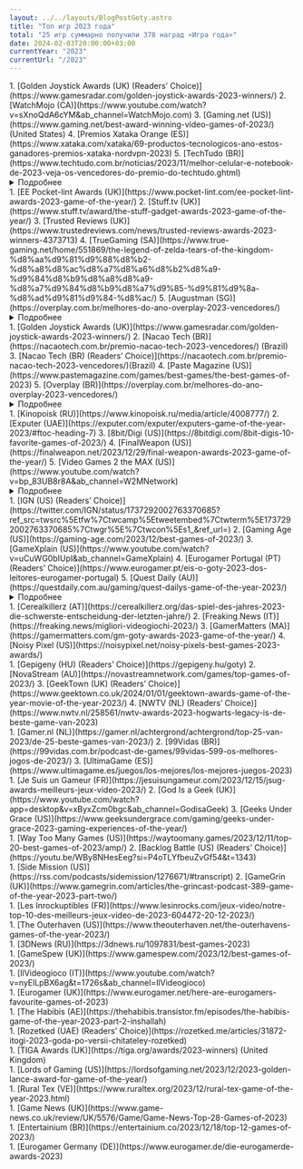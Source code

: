 ```yaml
---
layout: ../../layouts/BlogPostGoty.astro
title: "Топ игр 2023 года"
total: "25 игр суммарно получили 378 наград «Игра года»"
date: 2024-02-03T20:00:00+03:00
currentYear: "2023"
currentUrl: "/2023"
---
```


<div class="bg-bunker-900 rounded-2xl sm:px-7 px-3 sm:py-5 py-2 my-6">
<GotyGame
    image="/img/covers/baldurs-gate-3.jpg"
    place="1"
    game="Baldur’s Gate 3"
    urlgame="https://baldursgate3.game/"
    developer="Larian Studios"
    awards="206"
    urlmeta="https://www.metacritic.com/game/baldurs-gate-3/"
    metascore="96"
    userscore="8.9"
    urlopen="https://opencritic.com/game/9136/baldurs-gate-3"
    openscore="96"
    hide_yt=""
    hide_steam=""
    hide_gog="hidden"
    hide_epic="hidden"
    hide_psn=""
    hide_xbox=""
    hide_nintendo="hidden"
    url_yt="https://youtu.be/XuCfkgaaa08"
    url_steam="https://store.steampowered.com/agecheck/app/1086940/"
    url_gog=""
    url_epic=""
    url_psn="https://store.playstation.com/concept/10007460/"
    url_xbox="https://www.microsoft.com/store/productid/9nd58lqtg09t"
    url_nintendo=""
/>
1. [Golden Joystick Awards (UK) (Readers’ Choice)](https://www.gamesradar.com/golden-joystick-awards-2023-winners/)
2. [WatchMojo (CA)](https://www.youtube.com/watch?v=sXnoQdA6cYM&ab_channel=WatchMojo.com)
3. [Gaming.net (US)](https://www.gaming.net/best-award-winning-video-games-of-2023/) (United States) 
4. [Premios Xataka Orange (ES)](https://www.xataka.com/xataka/69-productos-tecnologicos-ano-estos-ganadores-premios-xataka-nordvpn-2023)
5. [TechTudo (BR)](https://www.techtudo.com.br/noticias/2023/11/melhor-celular-e-notebook-de-2023-veja-os-vencedores-do-premio-do-techtudo.ghtml)
<details>
  <summary>Подробнее</summary>

6. [TechTudo (BR) (Readers’ Choice)](https://www.techtudo.com.br/noticias/2023/11/melhor-celular-e-notebook-de-2023-veja-os-vencedores-do-premio-do-techtudo.ghtml)
7. [3DJuegos (ES)](https://www.3djuegos.com/eventos/noticias/estos-mejores-videojuegos-ano-todos-lanzamientos-galardonados-premios-3djuegos-lenovo-2023)
8. [3DJuegos (ES) (Readers’ Choice)](https://www.3djuegos.com/eventos/noticias/estos-mejores-videojuegos-ano-todos-lanzamientos-galardonados-premios-3djuegos-lenovo-2023)
9. [WhatCulture (UK)](https://whatculture.com/gaming/20-best-video-games-of-2023-ranked?page=21)
10. [Equinox LATAM Game Awards (MX)](https://equinoxawards.com/ganadores/)
11. [Overplay (BR) (Readers’ Choice)](https://overplay.com.br/melhores-do-ano-overplay-2023-vencedores/)
12. [UAGNA (IT)](https://www.uagna.it/videogiochi/uagna-awards-2023-miglior-gioco-indie-gioco-piu-atteso-e-game-of-the-year-186746)
13. [Dexterto (UK)](https://www.dexerto.com/gaming/best-games-of-2023-2410804/)
14. [Brazil Game Awards (BR)](https://brazilgameawards.com.br/2023/12/05/confira-os-ganhadores-do-brazil-game-awards-2023/)
15. [Vulture (US)](https://www.vulture.com/article/best-video-games-2023.html)
16. [Den of Geek (US)](https://www.denofgeek.com/games/den-of-geeks-best-games-of-2023/)
17. [Standard (UK)](https://www.standard.co.uk/culture/gaming/games-year-2023-baldurs-gate-3-assassins-creed-diablo-super-mario-b1124941.html)
18. [GameSpot (US)](https://www.gamespot.com/articles/baldurs-gate-3-is-gamespots-game-of-the-year-2023/1100-6519739/)
19. [The Game Awards (US)](https://thegameawards.com/nominees/game-of-the-year)
20. [Excelsior (MX)](https://www.excelsior.com.mx/hacker/top-7-los-mejores-videojuegos-de-2023/1624107)
21. [GaminGravity (IR)](https://gamingravity.com/blog/gamingravity-2023-goty/)
22. [The Ringer (US)](https://www.theringer.com/video-games/2023/12/7/23992057/best-video-games-2023-top-10-pc-playstation-switch-xbox)
23. [OTK Video Game Awards (US) (Readers’ Choice)](https://www.otkvga.com/winners)
24. [The Game Awards (US) (Readers’ Choice)](https://thegameawards.com/nominees/game-of-the-year)
25. [IGN Portugal (PT)](https://pt.ign.com/baldurs-gate-3/133450/feature/baldurs-gate-3-e-jogo-do-ano-da-ign-portugal)
26. [Vigiato (IR)](https://vigiato.net/goty)
27. [Digital Trends (US)](https://www.digitaltrends.com/gaming/10-best-games-of-2023/)
28. [Vida Extra (ES)](https://www.vidaextra.com/listas/mejores-videojuegos-2023-equipo-vidaextra)
29. [GamesRadar+ (US)](https://www.gamesradar.com/best-games-2023/)
30. [But Why Tho? (US)](https://butwhytho.net/2023/12/top-video-games-of-2023/)
31. [Tom’s Hardware Italy – Game Division (IT)](https://www.tomshw.it/videogioco/i-videogiochi-migliori-del-2023-secondo-gamedivision)
32. [GameLuster (US)](https://gameluster.com/the-lusties-2023-winners-gamelusters-game-of-the-year-awards/)
33. [Complex (US)](https://www.complex.com/pop-culture/a/kevin-wong/best-video-games-of-2023)
34. [GameTyrant (US)](https://gametyrant.com/news/gametyrants-top-5-games-of-the-year)
35. [Checkpoint (AU)](https://checkpointgaming.net/features/2023/12/checkpoint-gamings-game-of-the-year-2023-our-top-10-games/)
36. [Gfinity ESports (US)](https://www.gfinityesports.com/features/gfinity-game-of-the-year-awards-2023/)
37. [NexoGeek (PT)](https://nexogeek.com.br/os-melhores-jogos-de-2023/)
38. [Fextralife (US)](https://fextralife.com/2023-goty-awards-fexys-the-best-games-of-2023/)
39. [GEEKSandCOM (FR)](https://www.geeksandcom.com/2023/12/13/top-10-des-meilleurs-jeux-video-de-2023/)
40. [GGRECON (UK)](https://www.ggrecon.com/articles/game-of-the-year-2023/)
41. [GameHall (BR)](https://gamehall.com.br/os-melhores-jogos-do-ano-2023/)
42. [El País (ES)](https://elpais.com/babelia/2023-12-16/los-10-mejores-videojuegos-de-2023.html)
43. [Clubic (FR)](https://www.clubic.com/actualite-512566-notre-top-10-des-meilleurs-jeux-video-en-2023.html)
44. [NaviGames (ES)](https://www.navigames.es/articulos/navigotys-2023/)
45. [Gamescom (DE) (Readers’ Choice)](https://twitter.com/gamescom/status/1736102644039430338)
46. [Low Cygier (PL)](https://lowcygier.pl/publicystyka/wybralismy-najlepsze-gry-tego-roku-goty-2023-wedlug-redakcji-lowcow-gier/)
47. [FZ (SE)](https://www.fz.se/artikel/296013-baldurs-gate-3-ar-arets-spel-2023)
48. [Helden der Freizeit (DE)](https://www.heldenderfreizeit.com/top-games-2023/)
49. [INVEN (KR)](https://www.inven.co.kr/webzine/news/?news=291355)
50. [The Geekly Grind (US)](https://www.thegeeklygrind.com/archives/the-geekly-grind-presents-the-best-of-2023-video-games)
51. [Pixel Bandits (DE)](https://twitter.com/PixlBandits/status/1733906250906103937)
52. [Low Cygier (PL) (Readers’ Choice)](https://lowcygier.pl/publicystyka/wybralismy-najlepsze-gry-tego-roku-goty-2023-wedlug-redakcji-lowcow-gier/)
53. [TheGamer (CA)](https://www.thegamer.com/thegamer-game-of-the-year-2023/)
54. [Screen Rant (US)](https://screenrant.com/best-games-2023-staff-picks/#austin-39-s-best-game-of-2023---final-fantasy-xvi)
55. [Empire (UK)](https://www.empireonline.com/gaming/features/best-games-2023/)
56. [TechRadar (UK)](https://www.techradar.com/gaming/trg-game-of-the-year-2023)
57. [Inverse (US)](https://www.inverse.com/gaming/best-video-games-of-2023-ranking)
58. [GameWatcher (UK)](https://www.gamewatcher.com/news/gamewatchers-game-of-the-year-2023)
59. [IGN Benelux (NL)](https://nl.ign.com/baldurs-gate-iii/148199/feature/de-beste-game-van-2023-volgens-ign-benelux)
60. [The AU Review (AU)](https://www.theaureview.com/games/the-best-games-of-2023/)
61. [Nerd Stash (US)](https://thenerdstash.com/the-nerd-stash-game-of-the-year-2023/)
62. [Zing (CZ)](https://www.zing.cz/specialy/96467744/redakcni-vyber-nejlepsich-her-roku-2023/)
63. [Mobile Syrup (CA)](https://mobilesyrup.com/2023/12/20/mobilesyrup-top-10-games-2023-baldurs-gate-3-alan-wake-2-the-legend-of-zelda-tears-of-the-kingdom/)
64. [Game Informer (US) (Readers’ Choice)](https://gameinformer.mydigitalpublication.com/publication/?m=10122&i=810557&p=54&ver=html5)
65. [Digital Spy (UK)](https://www.digitalspy.com/tech/g46154192/best-games-of-2023/)
66. [Power Unlimited (NL)](https://www.youtube.com/watch?v=Cj5sH3LdYBI&ab_channel=PowerUnlimited)
67. [GamerGen (FR)](https://gamergen.com/actualites/jeux-de-annee-2023-grands-gagnants-selon-gamergen-com-goty-est-334580-7)
68. [Prima Games (US)](https://primagames.com/featured/prima-games-goty-2023-the-year-of-the-games)
69. [Orden del Pixel (AR)](https://ordenpixel.com/goty-2023-los-10-mejores-videojuegos-del-ano/)
70. [Digital Foundry (UK) (Readers’ Choice)](https://www.youtube.com/watch?v=JP4AVv0O9xs&ab_channel=DigitalFoundry)
71. [MoneyControl (IN)](https://www.moneycontrol.com/news/technology/year-ender-2023-23-best-video-games-of-the-year-11950881.html)
72. [Ars Technica (US)](https://arstechnica.com/gaming/2023/12/ars-technicas-best-video-games-of-2023/)
73. [Nerdando (IT)](https://nerdando.com/2023/12/22/nerdando-awards-2023-videogames/)
74. [GameWorld (GR)](https://gameworld.gr/columns/best-of/53460-best-of-top-10-games-2023)
75. [VGTV – LEVEL UP (NO)](https://youtu.be/auCjZTk7V_U?si=GzY0O23qzvaUStvk&t=5880)
76. [GamePro (DE)](https://www.gamepro.de/artikel/gamepro-top-spiele-2023,3405755.html)
77. [CentrumHer (SK)](https://www.centrumher.eu/najlepsie-hry-roka-2023-podla-redakcie-centrumher)
78. [ITHardware.pl (PL)](https://ithardware.pl/artykuly/najlepsze_gry_2023_top_10-30759.html)
79. [WASD (PT)](https://www.wasd.pt/artigos/premios-wasd-o-melhor-de-2023)
80. [Whatoplay (PH)](https://whatoplay.com/goty-2023/#game-of-the-year)
81. [Unboxholics (GR)](https://unboxholics.com/videos/talk-shows/game-jazz/111034-ta-10-kalytera-paichnidia-tou-2023)
82. [Nerdando (IT) (Readers’ Choice)](https://nerdando.com/2023/12/22/nerdando-awards-2023-videogames/)
83. [FZ (SE) (Readers’ Choice)](https://www.fz.se/artikel/296135-baldurs-gate-3-ar-lasarnas-arets-spel)
84. [Into The Aether (US)](https://player.fm/series/into-the-aether-a-low-key-video-game-podcast-2919353/the-2023-game-of-the-year-spectacular)
85. [Gaming Trend (US)](https://gamingtrend.com/feature/editorials/gamingtrends-2023-trendsetter-awards/)
86. [PC Invasion (US)](https://www.pcinvasion.com/pc-invasions-game-of-the-year-2023/)
87. [HCL (HR)](https://www.hcl.hr/zlatni-dabar/ove-igre-proglasili-ste-najboljima-u-2023-210861/)
88. [Techprincess (IT)](https://techprincess.it/migliori-videogiochi-2023/)
89. [Twinfinite (US)](https://twinfinite.net/features/twinfinite-game-of-the-year-2023/)
90. [Geek Ireland (IE)](https://geekireland.com/check-out-the-10-best-video-games-of-2023/)
91. [COGconnected (CA)](https://cogconnected.com/feature/the-best-games-of-2023/)
92. [Skillbox Media (RU)](https://skillbox.ru/media/gamedev/luchshie-igry-2023-goda-1e-mesto-baldurs-gate-3/)
93. [Gamereactor Sweden (SE)](https://www.gamereactor.se/arets-basta-spel-2023-1281453/)
94. [SpazioGames (IT)](https://www.spaziogames.it/speciali/spaziogames-awards-2023)
95. [Gameranx (US)](https://youtu.be/99kjo-MKmvU?si=FnxDS8w3j-qsbfbF&t=807)
96. [GamAlive (FR)](https://www.gamalive.com/dossier/199-gamalive-awards-meilleurs-et-pires-jeux-2023/8-1149.htm)
97. [PlayerInside (IT)](https://youtu.be/cqgjp_A5AY4?si=nKBkzYdW0fXan3DP&t=1062)
98. [Game Craves (US)](https://gamecraves.com/game-craves-game-of-the-year-2023/)
99. [Akihabara Blues (ES)](https://akihabarablues.com/presentando-los-goty-2023-de-la-redaccion-de-akb/)
100. [Game Two (DE)](https://youtu.be/tFVzst98-m0?si=KbLOZAfDhoRtu5BB&t=1799)
101. [TheGeek (FR)](https://thegeek.site/2023/12/30/les-meilleurs-jeux-video-de-2023-une-annee-de-decouvertes-inoubliables-et-de-sorties-palpitantes/)
102. [Roundabout Cast (US)](https://youtu.be/1QY4MQMg7ZE?si=jWa3iFrNz-kGiV14&t=14055)
103. [Gameswelt (DE)](https://www.gameswelt.at/top-10/special/das-sind-die-20-favoriten-der-gameswelt-redaktion-323904/8)
104. [Back Pocket (AU)](https://youtu.be/0ARgzOeregE?si=Mqcl3KWoZ2Fo-u9B&t=3793)
105. [Geek to Geek Media (US)](https://geektogeekmedia.com/geekery/video-games/geek-to-geek-medias-game-of-the-year-awards-2023/)
106. [GameCrate (US)](https://www.gamecrate.com/gamecrate-s-2023-game-of-the-year-is-baldur-s-gate-3-a-dungeon-master-s-perspective)
107. [DualShockers (UK)](https://www.dualshockers.com/best-games-of-2023/#baldur-39-s-gate-3)
108. [TheSixthAxis (UK)](https://www.thesixthaxis.com/2023/12/31/game-of-the-year-2023-baldurs-gate-3/)
109. [Gamesource (IT)](https://www.gamesource.it/editoriali/goty-2023/)
110. [Dot ESports (UK)](https://dotesports.com/general/news/dot-goty-game-of-the-year-2023)
111. [CGMagazine (CA)](https://www.cgmagonline.com/articles/features/game-of-the-year-2023/)
112. [SER Jugones (ES)](https://cadenaser.com/cmadrid/2023/12/27/los-diez-mejores-videojuegos-de-2023-ser-madrid-sur/)
113. [Jagat Play (ID)](https://jagatplay.com/2023/12/features/jagatplay-game-of-the-year-2023/8/)
114. [New Game Plus.tv (AR)](https://www.giantbomb.com/articles/new-game-plus-top-10-games-of-2023/1100-6371/)
115. [Digitec (CH) (Readers’ Choice)](https://www.digitec.ch/en/page/ihr-habt-gewaehlt-das-sind-die-besten-games-von-2023-31102)
116. [GamePro (DE) (Readers’ Choice)](https://www.gamepro.de/artikel/beste-spiele-2023-community-ranking,3406076.html)
117. [SpazioGames (IT) (Readers’ Choice)](https://www.spaziogames.it/speciali/spaziogames-awards-2023)
118. [Mature Gamers Podcast (UK) (Readers’ Choice)](https://twitter.com/mgukpodcast/status/1738953462094647403)
119. [Einfach Gaming (DE) (Readers’ Choice)](https://www.einfach-gaming.de/article/173-die-besten-und-schlechtesten-spiele-des-jahres-2023/)
120. [Akihabara Blues (ES) (Readers’ Choice)](https://akihabarablues.com/goty-2023-de-la-comunidad-de-akb-con-cuales-te-quedan/)
121. [JeuxVideo.com (FR) (Readers’ Choice)](https://www.jeuxvideo.com/news/1837868/les-10-meilleurs-jeux-video-de-l-annee-2023-d-apres-les-notes-des-lecteurs-de-jv.htm)
122. [Comunidad Mega Drive (BR) (Readers’ Choice)](https://www.comunidademegadrive.com.br/2023/12/os-melhores-de-2023-confira-aqui-o-resultado-da-votacao/)
123. [Backloggd (US) (Readers’ Choice)](https://www.backloggd.com/goty/2023/results/)
124. [Eurogamer Germany (DE)](https://www.eurogamer.de/eure-50-besten-spiele-im-jahr-2023-platz-10-bis-1)
125. [Popaco (DK)](https://open.spotify.com/episode/3y2xGGjyvMiJIsYt4nmrj2?si=oripfmw6QT2vNRVcnjatPw&nd=1&dlsi=7bf161dda46e413e)
126. [Eurogamer Spain (ES)](https://youtu.be/bNFSPzt7ihk?si=Bzw1R2q6RvIEu-F0&t=430)
127. [XGN (NL)](https://www.xgn.nl/artikel/top-10-beste-games-van-2023)
128. [CentrumHer (SK) (Readers’ Choice)](https://www.centrumher.eu/takto-ste-hlasovali-najlepsie-hry-roka-2023)
129. [Multiplayer.it (IT) (Readers’ Choice)](https://multiplayer.it/sondaggi/quale-e-stato-il-miglior-gioco-dellanno_2698/)
130. [Playground (RU)](https://www.playground.ru/misc/opinion/igry_goda_2023_tseremoniya_nagrazhdeniya-1671734)
131. [Svet Kompjutera (SK)](https://www.sk.rs/clanak/4305/10-najboljih-igara-u-2023-godini)
132. [Webtekno (TR)](https://www.webtekno.com/2023-en-iyi-oyunlar-h139422.html)
133. [IGN Turkey (TR)](https://tr.ign.com/ign-turkiye/120626/news/2023un-en-iyi-oyunlari)
134. [Oyun Gunlugu (TR)](https://www.oyungunlugu.com/haber/oyun-gunlugu-yilin-oyunu-odulleri-2023-aciklandi/41060/#yilin-oyunu)
135. [GamesVillage (IT)](https://www.gamesvillage.it/7180986/gamesvillage-awards-2023-tutti-i-premi-assegnati-dalla-nostra-redazione/)
136. [BaziCenter (IR)](https://www.bazicenter.com/articles/goty/best-video-games-of-2023/)
137. [VideoGamer (UK)](https://www.videogamer.com/features/videogamer-game-of-the-year-2023/)
138. [Ruliweb (KR)](https://m.ruliweb.com/news/523/read/191809)
139. [This is Game (KR)](https://www.thisisgame.com/webzine/news/nboard/263/?category=1&n=182806)
140. [Elotrolado (ES) (Readers’ Choice)](https://www.elotrolado.net/noticias/otros/resultados-eol-vota-lo-mejor-de-2023)
141. [Pragalicious (NL) (Readers’ Choice)](https://pragalicious.com/2023/12/29/jullie-stem-telde-dit-is-de-pragalicious-game-of-the-year-community-award-2023/)
142. [GamePod (HU) (Readers’ Choice)](https://gamepod.hu/hir/mi_volt_az_ev_jateka_szamotokra_2023-ban.html)
143. [3DNews (RU) (Readers’ Choice)](https://3dnews.ru/1097831/best-games-2023)
144. [Ruliweb (KR) (Readers’ Choice)](https://m.ruliweb.com/news/523/read/191809)
145. [Journal du Geek (FR) (Readers’ Choice)](https://www.journaldugeek.com/2023/12/29/sondage-quel-a-ete-votre-jeu-prefere-cette-annee/)
146. [Playground (RU) (Readers’ Choice)](https://www.playground.ru/misc/opinion/igry_goda_2023_tseremoniya_nagrazhdeniya-1671734)
147. [Metacritic (US)](https://www.metacritic.com/pictures/best-pc-games-of-2023/16/)
148. [GamesCreed (US)](https://www.gamescreed.com/news/game-of-the-year-2023-gamescreed-goty-2023/#gamescreed-teamnbsppresents-the-game-of-the-year-2023)
149. [NoobFeed (US)](https://www.noobfeed.com/features/1805/game-of-the-year-2023-noobfeed-goty-2023)
150. [CD-Action (magazine excerpt) (PL)](https://cdaction.pl/publicystyka/10-najlepszych-gier-2023-roku-wybor-redakcji-cd-action?strona=3)
151. [Nextlander (US)](https://audioboom.com/posts/8422210-game-of-the-year-2023-part-2)
152. [MinnMax (US)](https://youtu.be/dqyn0aIvBCU?si=VUY-fuOt_tWKfm-T&t=13410)
153. [NexoPlay (CL)](https://www.nexoplay.com/conoce-los-12-mejores-videojuegos-que-marcaron-este-2023/)
154. [GameStar Hungary (HU) (Readers’ Choice)](https://www.gsplus.hu/hir/ezek-voltak-2023-legjobb-jatekai-szerintetek-351148-o2.html)
155. [Eurogamer Germany (DE) (Readers’ Choice)](https://www.eurogamer.de/eure-50-besten-spiele-im-jahr-2023-platz-10-bis-1)
156. [ILVideogiocatore (IT)](https://www.ilvideogiocatore.it/2023/12/29/i-10-migliori-videogiochi-del-2023/)
157. [LevelUp (MX)](https://www.levelup.com/articulos/770011/Los-13-mejores-videojuegos-de-2023-para-el-staff-de-LEVEL-UP)
158. [Konzolista (CZ)](https://www.konzolista.cz/clanky/special/hra-roku-2023-dle-redakce-i-ctenaru-konzolista-cz)
159. [VentureBeat (US)](https://www.twitch.tv/videos/2023716041)
160. [Liberation ”Silence on joue!” (FR)](https://www.liberation.fr/culture/jeux-video/silence-on-joue-les-silences-dor-2023-20240104_URI53XKROBHOXKVQVIUQSOQFVA/)
161. [Cybersport (RU)](https://www.cybersport.ru/tags/games/luchshie-igry-2023-goda-vybor-redaktsii-cybersport-ru)
162. [Busch League Gaming (US)](https://www.youtube.com/watch?v=acZ5A6OQ5oU&t=8398s&ab_channel=BuschLeagueGaming)
163. [Multiplayer.it (IT)](https://multiplayer.it/articoli/gioco-anno-2023-goty-multiplayerit.html)
164. [StopGame (RU)](https://stopgame.ru/show/137238/itogi_2023_go_igrovogo_goda)
165. [DarkZero (UK)](https://darkzero.co.uk/game-articles/game-of-the-year-2023/)
166. [Triple Jump (UK)](https://www.youtube.com/watch?app=desktop&v=BUU_N1atGRQ&ab_channel=TripleJump)
167. [Igromania (RU)](https://www.igromania.ru/article/32487/igra-2023-goda-hi-fi-rush-alan-wake-2-baldurs-gate-3/)
168. [GSTV (RU)](https://mover.uz/watch/FYb2e3bv)
169. [GeekVilág (HU)](https://geekvilag.hu/geekvilag-ev-jateka-2023-aranykakas-dijkioszto/)
170. [StopGame (RU) (Readers’ Choice)](https://stopgame.ru/show/137238/itogi_2023_go_igrovogo_goda)
171. [Triple Jump (UK) (Readers’ Choice)](https://www.youtube.com/watch?app=desktop&v=BUU_N1atGRQ&ab_channel=TripleJump)
172. [Igromania (RU) (Readers’ Choice)](https://www.igromania.ru/article/32487/igra-2023-goda-hi-fi-rush-alan-wake-2-baldurs-gate-3/)
173. [iDNES – Bonusweb (CZ) (Readers’ Choice)](https://www.idnes.cz/hry/magazin/hra-roku-2023-vysledky-bonusweb.A240104_141014_bw-magazin_oz)
174. [GeekVilág (HU) (Readers’ Choice)](https://geekvilag.hu/geekvilag-ev-jateka-2023-aranykakas-dijkioszto/)
175. [Metacritic (US) (Readers’ Choice)](https://www.metacritic.com/news/best-of-2023-user-poll/)
176. [Everyeye (IT) (Readers’ Choice)](https://www.everyeye.it/articoli/speciale-everyeye-awards-2023-eletto-gioco-anno-63103.html)
177. [DroppedFrames (US)](https://youtu.be/njWuCIifDTY?si=6_XJP1XE6HLQo1ul&t=10112)
178. [BitCast (US)](https://www.youtube.com/live/wDkcAOjlZWc?si=76FH6nzkLr6E_7m5&t=9399)
179. [The Besties (US)](https://player.fm/series/the-besties-2468983/besties-2023-goty-spectacular-part-two)
180. [TastyCast (US)](https://youtu.be/8AbahqmcGEc?si=_74N4bvZsd3SQIA5&t=7099)
181. [Game Ex Machina (CZ)](https://youtu.be/44AiKjAPQtI?si=TRN9I99ggn-sHVnU&t=1041)
182. [New Game Network (CA)](https://www.newgamenetwork.com/article/2739/5/game-of-the-year-awards-2023/)
183. [ESTNN (US)](https://estnn.com/estnn-game-of-the-year-2023/)
184. [Pod Cavern (CA)](https://www.podcavern.com/161-top-5-video-games-of-2023/)
185. [Level1 (EE)](https://youtu.be/eyzoA5_YsIU?si=FDFtLk-p1Xk2AApf&t=4315)
186. [GoHa.ru (RU)](https://www.goha.ru/itogi-goharu-awards-2023-luchshie-igry-i-pobediteli-golosovaniya-lK0QOp)
187. [Zone of Games (RU)](https://www.zoneofgames.ru/articles/75344-igry-goda--23-luchshaya-igra-2023-goda-samye-ozhidaemye-igry-i-sobytiya-goda.html)
188. [GRYOnline (PL)](https://www.gry-online.pl/newsroom/czytelnicy-gryonlinepl-wybrali-najlepsza-gre-roku-spider-man-2-po/zd27e69)
189. [Games.cz (CZ)](https://games.tiscali.cz/z-redakce/best-of-2023-deset-nejlepsich-her-roku-571807)
190. [Explosion Network (AU)](https://explosionnetwork.com/top-10-video-games-of-2023/)
191. [xDlate Production (RU)](https://youtu.be/1nEH81qHODI?si=CNX4YXzZgIyRyqHS&t=935)
192. [Saate7 (IR)](https://www.saate7.com/video-game/%d8%a8%d9%87%d8%aa%d8%b1%db%8c%d9%86-%d8%a8%d8%a7%d8%b2%db%8c-%d9%87%d8%a7%db%8c-%d8%b3%d8%a7%d9%84-2023/)
193. [360GamerCast (US) (Readers’ Choice)](https://youtu.be/ShdTJ6-n7XI?si=oCXvwEUfdd1Pji0g&t=7560)
194. [Level1 (EE) (Readers’ Choice)](https://youtu.be/eyzoA5_YsIU?si=jM9Tj_1hYH9VxG9Q&t=4336)
195. [GoHa.ru (RU) (Readers’ Choice)](https://www.goha.ru/itogi-goharu-awards-2023-luchshie-igry-i-pobediteli-golosovaniya-lK0QOp)
196. [Zone of Games (RU) (Readers’ Choice)](https://www.zoneofgames.ru/articles/75344-igry-goda--23-luchshaya-igra-2023-goda-samye-ozhidaemye-igry-i-sobytiya-goda.html)
197. [GameKapocs (HU) (Readers’ Choice)](https://www.gamekapocs.hu/cikk/4298/2023_legjobb_jatekai_szerintetek)
198. [GRYOnline (PL) (Readers’ Choice)](https://www.gry-online.pl/newsroom/czytelnicy-gryonlinepl-wybrali-najlepsza-gre-roku-spider-man-2-po/zd27e69)
199. [DTF (RU) (Readers’ Choice)](https://dtf.ru/games/2403118-baldurs-gate-3-stala-luchshej-igroj-2023-goda-po-versii-polzovatelej-dtf)
200. [The Games Letter (US) (Readers’ Choice)](https://thegamesletter.com/the-games-letter-2023-games-of-the-year/)
201. [The Something Awful Forums (US) (Readers’ Choice)](https://forums.somethingawful.com/showthread.php?action=showpost&postid=537137081)
202. [Chiclana & Friends (ES) (Readers’ Choice)](https://twitter.com/ChiclanaFriends/status/1740506164293677433)
203. [xDlate Production (RU) (Readers’ Choice)](https://youtu.be/1nEH81qHODI?si=CNX4YXzZgIyRyqHS&t=935)
204. [DICE Awards 2024](https://youtu.be/KbvbQo3BZlE)
205. [GDC Awards](https://twitter.com/Official_GDC)
206. [BAFTA Games Awards 2024](https://www.bafta.org/games/awards/2024-nominations-winners)
</details>
</div>

<div class="bg-bunker-900 rounded-2xl sm:px-7 px-3 sm:py-5 py-2 my-6">
<GotyGame
    image="/img/covers/legend-of-zelda-tears-of-a-kingdom.jpg"
    place="2"
    game="The Legend of Zelda: Tears of the Kingdom"
    urlgame="https://zelda.nintendo.com/tears-of-the-kingdom/"
    developer="Nintendo"
    awards="74"
    urlmeta="https://www.metacritic.com/game/the-legend-of-zelda-tears-of-the-kingdom/"
    metascore= "96"
    userscore= "8.4"
    urlopen="https://opencritic.com/game/14343/the-legend-of-zelda-tears-of-the-kingdom"
    openscore="96"
    hide_yt=""
    hide_steam="hidden"
    hide_gog="hidden"
    hide_epic="hidden"
    hide_psn="hidden"
    hide_xbox="hidden"
    hide_nintendo=""
    url_yt="https://www.youtube.com/watch?v=uHGShqcAHlQ"
    url_steam=""
    url_gog=""
    url_epic=""
    url_psn=""
    url_xbox=""
    url_nintendo="https://www.nintendo.co.uk/Games/Nintendo-Switch-games/The-Legend-of-Zelda-Tears-of-the-Kingdom-1576884.html"
/>
1. [EE Pocket-lint Awards (UK)](https://www.pocket-lint.com/ee-pocket-lint-awards-2023-game-of-the-year/)
2. [Stuff.tv (UK)](https://www.stuff.tv/award/the-stuff-gadget-awards-2023-game-of-the-year/)
3. [Trusted Reviews (UK)](https://www.trustedreviews.com/news/trusted-reviews-awards-2023-winners-4373713)
4. [TrueGaming (SA)](https://www.true-gaming.net/home/551869/the-legend-of-zelda-tears-of-the-kingdom-%d8%aa%d9%81%d9%88%d8%b2-%d8%a8%d8%ac%d8%a7%d8%a6%d8%b2%d8%a9-%d9%84%d8%b9%d8%a8%d8%a9-%d8%a7%d9%84%d8%b9%d8%a7%d9%85-%d9%81%d9%8a-%d8%ad%d9%81%d9%84-%d8%ac/)
5. [Augustman (SG)](https://overplay.com.br/melhores-do-ano-overplay-2023-vencedores/)
<details>
  <summary>Подробнее</summary>

6. [Overplay (BR)](https://overplay.com.br/melhores-do-ano-overplay-2023-vencedores/)
7. [Polygon (US)](https://www.polygon.com/23648669/best-video-games-2023)
8. [Giant Bomb (US)](https://www.giantbomb.com/giant-bomb-game-of-the-year-2023/3015-12831/)
9. [IGN Japan (JP)](https://www.youtube.com/watch?v=QcnuTJcWXwk&ab_channel=IGNJapan)
10. [TYGAwards (ES) (Readers’ Choice)](https://tygawards.com/#/)
11. [Xataka México (MX)](https://www.xataka.com.mx/xataka-mexico/ganadores-premios-xataka-mexico-2023-esta-mejor-tecnologia-ano)
12. [De Standaard (DE)](https://www.standaard.be/cnt/dmf20231204_95901495)
13. [Root Nation (RU)](https://root-nation.com/en/games-en/games-articles-en/)
14. [IGN (US)](https://www.ign.com/articles/best-video-games-2023)
15. [Alfa Beta Juega (ES)](https://www.mundodeportivo.com/alfabeta/reportaje/todos-los-ganadores-de-los-premios-alfa-beta-2023-estos-son-los-juegos-del-ano)
16. [3dJuegos Latam (MX)](https://www.3djuegos.lat/3djuegos-latam/esta-lista-completa-ganadores-primera-edicion-premios-3djuegos-latam-2023-zelda-le-gana-goty-a-baldurs-gate-3)
17. [GAMINGbible (UK)](https://www.gamingbible.com/features/gamingbibles-10-greatest-video-games-2023-877417-20231212)
18. [El País (ES)](https://elpais.com/babelia/2023-12-16/los-10-mejores-videojuegos-de-2023.html)
19. [Titanium Awards (ES)](https://ad.dlh.net/en/news/77321/big-conference-2023---infos-and-more.html)
20. [GQ Magazine (UK)](https://www.gq-magazine.co.uk/culture/gallery/best-games-2023)
21. [RollingStone (US)](https://www.rollingstone.com/culture/culture-lists/best-video-games-2023-1234923415/the-legend-of-zelda-tears-of-the-kingdom-1234925060/)
22. [Fire Escape (US)](https://open.spotify.com/episode/6WAoOpZKNBLKgYRx0R9aeE?go=1&sp_cid=e8acc88ec30a7b09142b70ba3120256d&utm_source=embed_player_p&utm_medium=desktop&nd=1&dlsi=e474f8d3eecb4a8f)
23. [ABPLive (IN)](https://news.abplive.com/gaming/best-games-2023-top-10-list-baldurs-gate-3-spider-man-2-hogwarts-legacy-alan-wake-zelda-ps5-ps4-pc-abpp-1649690)
24. [Topal Games (ES)](https://www.ivoox.com/topal-games-topal-de-oro-2023-the-game-audios-mp3_rf_121232787_1.html)
25. [NRC (NL)](https://www.nrc.nl/nieuws/2023/12/18/de-10-beste-games-van-2023-volgens-nrc-a4184440)
26. [The Guardian (UK)](https://www.theguardian.com/culture/2023/dec/18/the-20-best-video-games-of-2023)
27. [Game Informer (US)](https://www.gameinformer.com/2023/12/19/game-informers-top-10-games-of-2023#:~:text=Baldur%27s%20Gate%203&text=True%20to%20the%20tabletop%20game,seen%20in%20a%20single%20playthrough.)
28. [The A.V. Club (US)](https://www.avclub.com/the-best-games-of-2023-1851110743)
29. [Game Rant (US)](https://gamerant.com/top-best-video-game-2023/#baldur-39-s-gate-3)
30. [Destructoid (US)](https://www.destructoid.com/destructoids-award-for-best-overall-game-of-2023-goes-to/)
31. [EDGE Magazine (UK)](https://www.resetera.com/threads/edge-magazine-393-review-scores-2023-edge-awards-incl-top-10.798129/)
32. [Good Vibes Gaming (US)](https://www.resetera.com/threads/good-vibes-gamings-top-games-of-2023-per-member-daniels-good-vibes-awards-are-up.796767/)
33. [Metro GameCentral (UK)](https://metro.co.uk/2023/12/25/video-games-top-20-2023-metros-best-games-year-20019141/)
34. [The Sun (UK)](https://www.thesun.co.uk/tech/25139057/must-play-games-2023/)
35. [The Daily Mirror (UK)](https://www.mirror.co.uk/gaming/10-best-video-games-2023-31708132)
36. [Gamer.nl (NL) (Readers’ Choice)](https://www.youtube.com/watch?v=mwnhcmsfotw&ab_channel=ErikenRon)
37. [Tom’s Guide (US)](https://www.tomsguide.com/features/our-favorite-games-of-2023-ps5-nintendo-switch-xbox-series-x-and-pc#section-game-of-the-year-2023)
38. [Frotress of Solitude (ZA)](https://www.fortressofsolitude.co.za/the-20-best-video-games-of-2023-ranked/)
39. [Console Creatures (CA)](https://www.consolecreatures.com/game-of-the-year-2023/)
40. [Famitsu (JP) (Readers’ Choice)](https://www.famitsu.com/news/202312/26329029.html)
41. [Twisted Voxel (US)](https://twistedvoxel.com/twisted-voxel-game-of-the-year-2023/)
42. [The Podcast of Social Research (US)](https://thebrooklyninstitute.com/podcasts/pop-cultural-marxism-episode-9-things-of-the-year-2023/)
43. [Video Time (HN)](http://www.videotimehn.com/Archive/2023/12/Top_30_Mejores_juegos_del_2023?day=28)
44. [Laptop Mag (US)](https://www.laptopmag.com/gaming/game-of-the-year-2023)
45. [MeriStation (ES)](https://as.com/meristation/noticias/the-legend-of-zelda-tears-of-the-kingdom-es-el-juego-del-ano-para-la-redaccion-y-colaboradores-de-meristation-n/)
46. [Siliconera (US)](https://www.siliconera.com/siliconeras-overall-game-of-the-year-2023/)
47. [Power Unlimited (NL)](https://youtu.be/vVWf57vaYig?si=WizvfirNgDaeUSGJ&t=265)
48. [Atomix (MX)](https://atomix.vg/nuestro-juego-del-ano-2023/)
49. [Mirror Gaming (UK)](https://youtu.be/eZ1FU16VG_M?si=niSAg_66RjMfWXzP&t=497)
50. [Game8 (US)](https://game8.co/articles/featured/goty-awards-2023-winner)
51. [Power Unlimited (NL) (Readers’ Choice)](https://youtu.be/vVWf57vaYig?si=WizvfirNgDaeUSGJ&t=265)
52. [Eurogamer (UK) (Readers’ Choice)](https://www.eurogamer.net/eurogamer-readers-top-50-games-of-2023)
53. [The-Avocado (US) (Readers’ Choice)](https://the-avocado.org/2023/12/30/the-pits-2023-results/)
54. [Into The Aether (US) (Readers’ Choice)](https://player.fm/series/into-the-aether-a-low-key-video-game-podcast-2919353/the-2023-game-of-the-year-spectacular)
55. [Chile Tech Awards (CL) (Readers’ Choice)](https://www.youtube.com/watch?v=gbKcaxpLNEw&ab_channel=MadBoxpc)
56. [Shacknews (US)](https://www.shacknews.com/article/138147/shacknews-goty-2023-zelda-totk)
57. [Gamereactor Spain (ES)](https://www.gamereactor.es/juegos-del-ano-2023-mejor-juego-1081373/)
58. [SER Jugones (ES)](https://cadenaser.com/cmadrid/2023/12/27/los-diez-mejores-videojuegos-de-2023-ser-madrid-sur/)
59. [Gamereactor Norway (NO)](https://www.gamereactor.no/arets-spill-2023-1412283/)
60. [GameRevolution (US)](https://www.gamerevolution.com/games/961587-gamerevolution-game-of-the-year-2023)
61. [Kit & Krysta (US) (Readers’ Choice)](https://www.youtube.com/watch?v=3_sXdK0eAfo&ab_channel=Kit%26Krysta)
62. [Log On Games (US)](https://www.youtube.com/watch?v=uYZl7gc2Krg&ab_channel=LogOnGames)
63. [VG24 (GR)](https://vg24.gr/vg24-game-of-the-year-2023/)
64. [HITBOX! (US)](https://rss.com/podcasts/hitbox/1286120/)
65. [Geeks Under Grace (US)](https://www.geeksundergrace.com/gaming/geeks-under-grace-2023-gaming-experiences-of-the-year/)
66. [Game\*Spark (JP) (Readers’ Choice)](https://www.gamespark.jp/article/2024/01/06/137297.html)
67. [Gaming in the Wild (IS) (Readers’ Choice)](https://youtu.be/8PoxrIT7ICs?si=V69pviKKXVd9xpDG&t=3580)
68. [GRCade (UK) (Readers’ Choice)](https://grcade.co.uk/viewtopic.php?f=2&p=5143395)
69. [Noisy Pixel (US) (Readers’ Choice)](https://noisypixel.net/noisy-pixels-best-games-2023-awards/)
70. [Giant Bomb (US) (Readers’ Choice)](https://www.giantbomb.com/giant-bomb-game-of-the-year-2023/3015-12831/forums/the-2023-community-goty-results-1917260/)
71. [Kinda Funny (US)](https://www.youtube.com/live/k5jWxxrW2GA?si=f-RtuXQzBf4q_ZX-&t=8639)
72. [Chiclana & Friends (ES)](https://twitter.com/ChiclanaFriends/status/1740519563861885376)
73. [MinnMax (US) (Readers’ Choice)](https://youtu.be/2dUrbSW5eys?si=SSD0ZC3vvg5wXOR0&t=1755)
74. [Spawn Wave (US) (Readers’ Choice)](https://www.youtube.com/channel/UCoIXnB865l9Ex9zs4OIXTdQ/community?lb=UgkxnckIADL0Tiu3QQluMQkZEOcUIt0pV0pC)
</details>
</div>

<div class="bg-bunker-900 rounded-2xl sm:px-7 px-3 sm:py-5 py-2 my-6">
<GotyGame
    image="/img/covers/alan-wake-2.jpg"
    place="3"
    game="Alan Wake 2"
    urlgame="https://www.alanwake.com/"
    developer="Remedy Entertainment"
    awards="49"
    urlmeta="https://www.metacritic.com/game/alan-wake-ii/"
    metascore="89"
    userscore="8.8"
    urlopen="https://opencritic.com/game/15022/alan-wake-2"
    openscore="89"
    hide_yt=""
    hide_steam="hidden"
    hide_gog="hidden"
    hide_epic=""
    hide_psn=""
    hide_xbox=""
    hide_nintendo="hidden"
    url_yt="https://youtu.be/MEWgOlTIW4Y?si=hu3umYEF_sEDLIIg"
    url_steam=""
    url_gog=""
    url_epic="https://store.epicgames.com/p/alan-wake-2"
    url_psn="https://store.playstation.com/concept/10002065"
    url_xbox="https://www.microsoft.com/store/productid/9n274jbxld8t"
    url_nintendo=""
/>
1. [Golden Joystick Awards (UK)](https://www.gamesradar.com/golden-joystick-awards-2023-winners/)
2. [Nacao Tech (BR)](https://nacaotech.com.br/premio-nacao-tech-2023-vencedores/) (Brazil)
3. [Nacao Tech (BR) (Readers’ Choice)](https://nacaotech.com.br/premio-nacao-tech-2023-vencedores/)(Brazil)
4. [Paste Magazine (US)](https://www.pastemagazine.com/games/best-games/the-best-games-of-2023)
5. [Overplay (BR)](https://overplay.com.br/melhores-do-ano-overplay-2023-vencedores/)
<details>
  <summary>Подробнее</summary>

6. [Slant Magazine (US)](https://www.slantmagazine.com/features/the-25-best-video-games-of-2023/amp/)
7. [NME (UK)](https://www.nme.com/features/gaming-features/best-games-2023-switch-xbox-playstation-pc-3551161)
8. [Flow Games Awards (BR)](https://flowgames.gg/flow-games-awards-2023-veja-a-lista-dos-vencedores/)
9. [Mashable (US)](https://mashable.com/article/best-game-of-the-year-2023)
10. [Esquire (US)](https://www.esquire.com/entertainment/a46092025/esquire-gaming-awards-2023/)
11. [GamesHub (AU)](https://www.gameshub.com/news/features/best-video-games-2023-2634973/)
12. [VGC (UK)](https://www.videogameschronicle.com/features/vgcs-game-of-the-year-2023-is-alan-wake-2/)
13. [Vigiato (IR) (Readers’ Choice)](https://vigiato.net/goty)
14. [GamingBolt (US)](https://gamingbolt.com/gamingbolts-game-of-the-year-top-30-games-of-2023)
15. [TierraGamer (MX)](https://tierragamer.com/especiales/videojuegos/top-5-mejores-juegos-de-2023-de-tierragame/)
16. [mxdwn (US)](https://games.mxdwn.com/news/mxdwns-top-10-games-of-2023/amp/)
17. [Hardcore Gamer (US)](https://hardcoregamer.com/top-10-games-of-2023-game-of-the-year/#alan-wake-2)
18. [The Computer Games Show (UK)](https://tcgs.co/podcast/382-game-of-the-year-2023/)
19. [Kotaku (US)](https://kotaku.com/goty-best-games-2023-totk-baldurs-gate-3-alan-wake-2-1851109182)
20. [Gazettely (AE)](https://gazettely.com/2023/12/games/10-best-games-of-2023/amp/)
21. [VideoGamesGood (US)](https://www.videogamesgood.com/post/2023-game-of-the-year-winner-alan-wake-2-remedy-entertainment)
22. [The Loadout (UK)](https://www.theloadout.com/awards-2023)
23. [IGN Hungary (HU)](https://hu.ign.com/best-of-2023/91803/feature/best-of-2023-az-ev-legjobb-jatekai)
24. [Refresher.sk (SK)](https://refresher.hu/3777-Ezek-az-ev-legjobb-videojatekai-2023-ban-a-REFRESHER-szerint)
25. [Hobby Consolas (ES)](https://www.youtube.com/watch?v=KaaWb3JYQ34&)
26. [Eurogamer Poland (PL)](https://www.eurogamer.pl/top-20-gier-2023-roku-wedlug-eurogamerpl)
27. [Pragalicious (NL)](https://pragalicious.com/2023/11/02/alan-wake-2-is-voor-mij-de-game-van-2023/)
28. [Stevivor (AU)](https://stevivor.com/features/goty/stevivors-game-of-the-year-2023-alan-wake-2/)
29. [The Indiependent (UK)](https://www.indiependent.co.uk/the-indiependents-top-10-games-of-2023/)
30. [GamAlive (FR)](https://www.gamalive.com/dossier/199-gamalive-awards-meilleurs-et-pires-jeux-2023/8-1149.htm)
31. [The Bonus Points (UK)](https://youtu.be/eLztFESuR88?si=eQQPthXg-EEY6Jru&t=3258)
32. [MP1st (US)](https://mp1st.com/news/mp1st-top-games-of-2023-and-game-of-the-year-winner)
33. [The Games Machine (IT)](https://www.thegamesmachine.it/speciali/268283/tgm-awards-2023-il-nostro-goty-e-tutti-i-vincitori/)
34. [Pure Dead Gaming (UK)](https://open.spotify.com/episode/4hTxMeoF3qMzVSI38aqzQa?si=f5200bb314194607&nd=1&dlsi=36e7fa53976545cf)
35. [Gamereactor Denmark (DK)](https://www.gamereactor.dk/gamereactors-game-of-the-year-2023-bedste-spil-1275923/)
36. [Press Start (AU)](https://press-start.com.au/features/2023/12/31/press-starts-goty-2023-1-alan-wake-ii/)
37. [Gamer365 (HU) (Readers’ Choice)](https://www.gamer365.hu/article/2023-goty-10-01)
38. [Game Chronicles (US)](https://gamechronicles.com/game-chronicles-2023-game-of-the-year-awards/)
39. [Pelaaja Magazine (FI) (Readers’ Choice)](https://www.pelaaja.fi/uutiset/lukijat-ovat-puhuneet-tassa-on-vuoden-2023-paras-peli/?itm_source=parsely-api)
40. [Gamefa (IR)](https://gamefa.com/1003969/gamefa-top-10-video-games-of-2023/)
41. [The Smash Hit Chronicles (US)](https://www.theshchronicles.com/post/tshc-game-of-the-year-2023)
42. [Par30Game (IR)](https://par30games.net/238329/best-games-of-the-year-2023/)
43. [BitCast (US)](https://www.youtube.com/live/wDkcAOjlZWc?si=76FH6nzkLr6E_7m5&t=9399)
44. [Everyeye (IT)](https://www.everyeye.it/articoli/speciale-everyeye-awards-2023-eletto-gioco-anno-63103.html)
45. [Konsolentreff (DE) (Readers’ Choice)](https://www.konsolentreff.de/themen/konsolentreff-spiel-des-jahres-2023-ergebnisse.33481/)
46. [AltChar (UK)](https://www.altchar.com/features/altchars-game-of-the-year-awards-2023-top-5-best-games-asD0W4P6irqP)
47. [Sidequesting (US)](https://www.youtube.com/watch?app=desktop&v=rOQtqOpGuGY&ab_channel=SideQuesting)
48. [Champ.Play (RU)](https://www.championat.com/cybersport/article-5377102-luchshie-igry-2023-goda-baldurs-gate-3-alan-wake-2-resident-evil-4-hogwarts-legacy-atomic-heart-chelovek-pauk-2.html)
49. [Sector.sk (SK)](https://www.sector.sk/clanok/39116/najlepsie-hry-roka-2023.htm)
</details>
</div>

<div class="bg-bunker-900 rounded-2xl sm:px-7 px-3 sm:py-5 py-2 my-6">
<GotyGame
    image="/img/covers/resident-evil-4-2023.jpg"
    place="4"
    game="Resident Evil 4 (2023)"
    urlgame="https://www.residentevil.com/re4/en-us/"
    developer="Capcom"
    awards="9"
    urlmeta="https://www.metacritic.com/game/resident-evil-4/"
    metascore="93"
    userscore="8.0"
    urlopen="https://opencritic.com/game/14200/resident-evil-4-2023-"
    openscore="92"
    hide_yt=""
    hide_steam=""
    hide_gog="hidden"
    hide_epic="hidden"
    hide_psn=""
    hide_xbox=""
    hide_nintendo="hidden"
    url_yt="https://youtu.be/Yj9UeZzp12o"
    url_steam="https://store.steampowered.com/app/2050650"
    url_gog=""
    url_epic=""
    url_psn="https://store.playstation.com/en-us/product/UP0102-PPSA07411_00-RE4RMAINGAME0000"
    url_xbox="https://www.xbox.com/en-us/games/store/resident-evil-4/9N7JCPPCPN37/"
    url_nintendo=""
/>
1. [Kinopoisk (RU)](https://www.kinopoisk.ru/media/article/4008777/)
2. [Exputer (UAE)](https://exputer.com/exputer/exputers-game-of-the-year-2023/#ftoc-heading-7)
3. [8bit/Digi (US)](https://8bitdigi.com/8bit-digis-10-favorite-games-of-2023/)
4. [FinalWeapon (US)](https://finalweapon.net/2023/12/29/final-weapon-awards-2023-game-of-the-year/)
5. [Video Games 2 the MAX (US)](https://www.youtube.com/watch?v=bp_83UB8r8A&ab_channel=W2MNetwork)
<details>
  <summary>Подробнее</summary>

6. [SomHráč (SK)](https://somhrac.sk/2024/01/01/hry-roku-2023-podla-redakcie-somhrac-sk/)
7. [Gamers Lucky (IT)](https://youtu.be/kPXxaZ8y45I?si=kaTPvrCjOAsbXyn5&t=916)
8. [Analog Stick Gaming (US)](https://www.analogstickgaming.com/top-lists/2023/12/31/game-awards-of-2023)
9. [Saate7 (IR) (Readers’ Choice)](https://www.saate7.com/video-game/%d8%a8%d9%87%d8%aa%d8%b1%db%8c%d9%86-%d8%a8%d8%a7%d8%b2%db%8c-%d9%87%d8%a7%db%8c-%d8%b3%d8%a7%d9%84-2023/)
</details>
</div>

<div class="bg-bunker-900 rounded-2xl sm:px-7 px-3 sm:py-5 py-2 my-6">
<GotyGame
    image="/img/covers/marvels-spider-man-2.jpg"
    place="5"
    game="Marvel’s Spider-Man 2"
    urlgame="https://www.marvel.com/games/marvels-spider-man-2"
    developer="Insomniac Games"
    awards="9"
    urlmeta="https://www.metacritic.com/game/marvels-spider-man-2/"
    metascore="90"
    userscore="9.0"
    urlopen="https://opencritic.com/game/15052/marvels-spider-man-2"
    openscore="90"
    hide_yt=""
    hide_steam="hidden"
    hide_gog="hidden"
    hide_epic="hidden"
    hide_psn=""
    hide_xbox="hidden"
    hide_nintendo="hidden"
    url_yt="https://youtu.be/9fVYKsEmuRo?si=__WUNNMybwMPU750"
    url_steam=""
    url_gog=""
    url_epic=""
    url_psn="https://store.playstation.com/en-us/concept/10002456"
    url_xbox=""
    url_nintendo=""
/>
1. [IGN (US) (Readers’ Choice)](https://twitter.com/IGN/status/1737292002763370685?ref_src=twsrc%5Etfw%7Ctwcamp%5Etweetembed%7Ctwterm%5E1737292002763370685%7Ctwgr%5E%7Ctwcon%5Es1_&ref_url=)
2. [Gaming Age (US)](https://gaming-age.com/2023/12/best-games-of-2023/)
3. [GameXplain (US)](https://www.youtube.com/watch?v=uCuWG0bIUpI&ab_channel=GameXplain)
4. [Eurogamer Portugal (PT) (Readers’ Choice)](https://www.eurogamer.pt/eis-o-goty-2023-dos-leitores-eurogamer-portugal)
5. [Quest Daily (AU)](https://questdaily.com.au/gaming/quest-dailys-game-of-the-year-2023/)
<details>
  <summary>Подробнее</summary>

6. [Game+ (ES)](https://gameplusblog.es/especial-game-awards-2023/)
7. [Cinelinx (US)](https://www.cinelinx.com/news/culture/cinelinx-video-game-awards-2023/2/#5/13/)
8. [Konzolista (CZ) (Readers’ Choice)](https://www.konzolista.cz/clanky/special/hra-roku-2023-dle-redakce-i-ctenaru-konzolista-cz)
9. [Reconectados (ES) (Readers’ Choice)](https://youtu.be/aDSHNiLErL4?si=lurxK4I0fNU8OoJX&t=13044)
</details>
</div>

<div class="bg-bunker-900 rounded-2xl sm:px-7 px-3 sm:py-5 py-2 my-6">
<GotyGame
    image="/img/covers/armored-core-vi-fires-of-rubicon.jpg"
    place="6"
    game="Armored Core VI: Fires of Rubicon"
    urlgame="https://en.bandainamcoent.eu/armored-core/armored-core-vi-fires-of-rubicon"
    developer="FromSoftware Inc."
    awards="4"
    urlmeta="https://www.metacritic.com/game/armored-core-vi-fires-of-rubicon/"
    metascore="86"
    userscore="8.0"
    urlopen="https://opencritic.com/game/15125/armored-core-vi-fires-of-rubicon"
    openscore="85"
    hide_yt=""
    hide_steam=""
    hide_gog="hidden"
    hide_epic="hidden"
    hide_psn=""
    hide_xbox=""
    hide_nintendo="hidden"
    url_yt="https://www.youtube.com/watch?v=kQJb8He0pYA"
    url_steam="https://store.steampowered.com/app/1888160/ARMORED_CORE_VI_FIRES_OF_RUBICON/"
    url_gog=""
    url_epic=""
    url_psn="https://store.playstation.com/product/EP0700-PPSA06773_00-ARMOREDCORE60000"
    url_xbox="https://www.xbox.com/games/store/armored-core-vi-fires-of-rubicon-pre-order/9P2B832NPW5R"
    url_nintendo=""
/> 
1. [Cerealkillerz (AT)](https://cerealkillerz.org/das-spiel-des-jahres-2023-die-schwerste-entscheidung-der-letzten-jahre/)
2. [Freaking.News (IT)](https://freaking.news/migliori-videogiochi-2023/)
3. [GamerMatters (MA)](https://gamermatters.com/gm-goty-awards-2023-game-of-the-year/)
4. [Noisy Pixel (US)](https://noisypixel.net/noisy-pixels-best-games-2023-awards/)
</div>

<div class="bg-bunker-900 rounded-2xl sm:px-7 px-3 sm:py-5 py-2 my-6">
<GotyGame
    image="/img/covers/hogwarts-legacy.jpeg"
    place="7"
    game="Hogwarts Legacy"
    urlgame="https://www.hogwartslegacy.com/en-us"
    developer="Avalanche Software"
    awards="4"
    urlmeta="https://www.metacritic.com/game/hogwarts-legacy/"
    metascore="84"
    userscore="8.5"
    urlopen="https://opencritic.com/game/13898/hogwarts-legacy"
    openscore="84"
    hide_yt=""
    hide_steam=""
    hide_gog="hidden"
    hide_epic=""
    hide_psn=""
    hide_xbox=""
    hide_nintendo=""
    url_yt="https://youtu.be/BtyBjOW8sGY?si=gGIfO4ecAgIu5cHH"
    url_steam="https://store.steampowered.com/app/990080/Hogwarts_Legacy/"
    url_gog=""
    url_epic="https://store.epicgames.com/p/hogwarts-legacy"
    url_psn="https://store.playstation.com/en-us/product/UP1018-PPSA01593_00-HOGWARTSLEGACY01"
    url_xbox="https://www.xbox.com/en-us/games/store/hogwarts-legacy-xbox-series-x-s-version/9mt5nj5w7b8z"
    url_nintendo="https://www.nintendo.com/us/store/products/hogwarts-legacy-switch/"
/> 
1. [Gepigeny (HU) (Readers’ Choice)](https://gepigeny.hu/goty)
2. [NovaStream (AU)](https://novastreamnetwork.com/games/top-games-of-2023/)
3. [GeekTown (UK) (Readers’ Choice)](https://www.geektown.co.uk/2024/01/01/geektown-awards-game-of-the-year-movie-of-the-year-2023/)
4. [NWTV (NL) (Readers’ Choice)](https://www.nwtv.nl/258561/nwtv-awards-2023-hogwarts-legacy-is-de-beste-game-van-2023)
</div>

<div class="bg-bunker-900 rounded-2xl sm:px-7 px-3 sm:py-5 py-2 my-6">
<GotyGame
    image="/img/covers/mario-bros-wonder.jpg"
    place="8"
    game="Super Mario Bros. Wonder"
    urlgame="https://supermariobroswonder.nintendo.com/"
    developer="Nintendo"
    awards="3"
    urlmeta="https://www.metacritic.com/game/super-mario-bros-wonder/"
    metascore="92"
    userscore="9.2"
    urlopen="https://opencritic.com/game/15123/super-mario-bros-wonder"
    openscore="92"
    hide_yt=""
    hide_steam="hidden"
    hide_gog="hidden"
    hide_epic="hidden"
    hide_psn="hidden"
    hide_xbox="hidden"
    hide_nintendo=""
    url_yt="https://youtu.be/XvQNlGKNC6o?si=RoEH6zz9sRiR3pNu"
    url_steam=""
    url_gog=""
    url_epic=""
    url_psn=""
    url_xbox=""
    url_nintendo="https://www.nintendo.co.uk/Games/Nintendo-Switch-games/Super-Mario-Bros-Wonder-2404150.html"
/>
1. [Gamer.nl (NL)](https://gamer.nl/achtergrond/achtergrond/top-25-van-2023/de-25-beste-games-van-2023/)
2. [99Vidas (BR)](https://99vidas.com.br/podcast-de-games/99vidas-599-os-melhores-jogos-de-2023/)
3. [UltimaGame (ES)](https://www.ultimagame.es/juegos/los-mejores/los-mejores-juegos-2023)
</div>

<div class="bg-bunker-900 rounded-2xl sm:px-7 px-3 sm:py-5 py-2 my-6">
<GotyGame
    image="/img/covers/sea-of-stars.jpg"
    place="9"
    game="Sea of Stars"
    urlgame="https://seaofstarsgame.co/"
    developer="Sabotage Studio"
    awards="3"
    urlmeta="https://www.metacritic.com/game/sea-of-stars/"
    metascore="87"
    userscore="8.1"
    urlopen="https://opencritic.com/game/15003/sea-of-stars"
    openscore="89"
    hide_yt=""
    hide_steam=""
    hide_gog="hidden"
    hide_epic="hidden"
    hide_psn=""
    hide_xbox=""
    hide_nintendo=""
    url_yt="https://youtu.be/8jkeh6O1Rzs?si=baYLZNUIwWt3RvuI"
    url_steam="https://store.steampowered.com/app/1244090/Sea_of_Stars/"
    url_gog=""
    url_epic=""
    url_psn="https://store.playstation.com/en-us/concept/10004226"
    url_xbox="https://www.xbox.com/en-us/games/store/sea-of-stars-demo/9nldmqt2njwj"
    url_nintendo="https://www.nintendo.com/games/detail/sea-of-stars-switch/"
/>
1. [Je Suis un Gameur (FR)](https://jesuisungameur.com/2023/12/15/jsug-awards-meilleurs-jeux-video-2023/)
2. [God Is a Geek (UK)](https://www.youtube.com/watch?app=desktop&v=xByxZcm0bgc&ab_channel=GodisaGeek)
3. [Geeks Under Grace (US)](https://www.geeksundergrace.com/gaming/geeks-under-grace-2023-gaming-experiences-of-the-year/)
</div>

<div class="bg-bunker-900 rounded-2xl sm:px-7 px-3 sm:py-5 py-2 my-6">
<GotyGame
    image="/img/covers/octopath-traveler-ii.jpg"
    place="10"
    game="Octopath Traveler II"
    urlgame="https://www.square-enix-games.com/games/octopath-traveler-2"
    developer="ACQUIRE Corp., Square Enix"
    awards="2"
    urlmeta="https://www.metacritic.com/game/octopath-traveler-ii/"
    metascore="85"
    userscore="8.6"
    urlopen="https://opencritic.com/game/13900/octopath-traveler-ii"
    openscore="85"
    hide_yt=""
    hide_steam=""
    hide_gog="hidden"
    hide_epic="hidden"
    hide_psn=""
    hide_xbox="hidden"
    hide_nintendo=""
    url_yt="https://youtu.be/52QAFdezH3s"
    url_steam="https://store.steampowered.com/app/1971650/OCTOPATH_TRAVELER_II/"
    url_gog=""
    url_epic=""
    url_psn="https://store.playstation.com/en-us/concept/10005126/"
    url_xbox=""
    url_nintendo="https://www.nintendo.co.uk/Games/Nintendo-Switch-games/OCTOPATH-TRAVELER-II-2267059.html"
/>
1. [Way Too Many Games (US)](https://waytoomany.games/2023/12/11/top-20-best-games-of-2023/amp/)
2. [Backlog Battle (US) (Readers’ Choice)](https://youtu.be/WBy8NHesEeg?si=P4oTLYfbeuZvGf54&t=1343)
</div>

<div class="bg-bunker-900 rounded-2xl sm:px-7 px-3 sm:py-5 py-2 my-6">
<GotyGame
    image="/img/covers/lies-of-p.jpg"
    place="11"
    game="Lies of P"
    urlgame="https://www.liesofp.com/"
    developer="NEOWIZ"
    awards="2"
    urlmeta="https://www.metacritic.com/game/lies-of-p/"
    metascore="80"
    userscore="8.2"
    urlopen="https://opencritic.com/game/15437/lies-of-p"
    openscore="82"
    hide_yt=""
    hide_steam=""
    hide_gog="hidden"
    hide_epic="hidden"
    hide_psn=""
    hide_xbox=""
    hide_nintendo="hidden"
    url_yt="https://youtu.be/kXZoKdr-xeo?si=wSFE6yREKMp7qRdk"
    url_steam="https://store.steampowered.com/app/1627720?utm_source=officialfloating&utm_campaign=officialfloating"
    url_gog=""
    url_epic=""
    url_psn="https://store.playstation.com/en-us/concept/10006052"
    url_xbox="https://www.xbox.com/en-us/games/store/lies-of-p-digital-deluxe-edition/9ppn99ns6psl"
    url_nintendo=""
/>
1. [Side Mission (US)](https://rss.com/podcasts/sidemission/1276671/#transcript)
2. [GameGrin (UK)](https://www.gamegrin.com/articles/the-grincast-podcast-389-game-of-the-year-2023-part-two/)
</div>

<div class="bg-bunker-900 rounded-2xl sm:px-7 px-3 sm:py-5 py-2 my-6">
<GotyGame
    image="/img/covers/a-pace-for-the-unbound.jpg"
    place="12"
    game="A Space for the Unbound"
    urlgame="https://www.togeproductions.com/project/a-space-for-the-unbound/"
    developer="Mojiken Studio"
    awards="1"
    urlmeta="https://www.metacritic.com/game/a-space-for-the-unbound/"
    metascore="85"
    userscore="7.6"
    urlopen="https://opencritic.com/game/14202/a-space-for-the-unbound"
    openscore="85"
    hide_yt=""
    hide_steam=""
    hide_gog=""
    hide_epic=""
    hide_psn=""
    hide_xbox=""
    hide_nintendo=""
    url_yt="https://www.youtube.com/watch?v=L08ZBQswnus"
    url_steam="https://store.steampowered.com/app/1201270/A_Space_for_the_Unbound/"
    url_gog="https://www.gog.com/en/game/a_space_for_the_unbound"
    url_epic="https://store.epicgames.com/ru/p/a-space-for-the-unbound-57e666"
    url_psn="https://store.playstation.com/en-us/product/UP5258-PPSA12230_00-6374691671740551"
    url_xbox="https://www.xbox.com/en-us/games/store/a-space-for-the-unbound/9pg2rz8gvzcj"
    url_nintendo="https://www.nintendo.co.uk/Games/Nintendo-Switch-download-software/A-Space-for-the-Unbound-2296344.html"
/>
1. [Les Inrockuptibles (FR)](https://www.lesinrocks.com/jeux-video/notre-top-10-des-meilleurs-jeux-video-de-2023-604472-20-12-2023/)
</div>

<div class="bg-bunker-900 rounded-2xl sm:px-7 px-3 sm:py-5 py-2 my-6">
<GotyGame
    image="/img/covers/final-fantasy-xvi.jpg"
    place="13"
    game="Final Fantasy XVI"
    urlgame="https://uk.finalfantasyxvi.com/"
    developer="Square Enix"
    awards="1"
    urlmeta="https://www.metacritic.com/game/final-fantasy-xvi/"
    metascore="87"
    userscore="8.1"
    urlopen="https://opencritic.com/game/14516/final-fantasy-xvi"
    openscore="88"
    hide_yt=""
    hide_steam="hidden"
    hide_gog="hidden"
    hide_epic="hidden"
    hide_psn=""
    hide_xbox="hidden"
    hide_nintendo="hidden"
    url_yt="https://youtu.be/aPT26Dd3OzE?si=jgReHBecgKlpNwh6"
    url_steam=""
    url_gog=""
    url_epic=""
    url_psn="https://store.playstation.com/en-us/product/UP0082-PPSA10664_00-FF16SIEA00000002"
    url_xbox=""
    url_nintendo=""
/>
1. [The Outerhaven (US)](https://www.theouterhaven.net/the-outerhavens-games-of-the-year-2023/)
</div>

<div class="bg-bunker-900 rounded-2xl sm:px-7 px-3 sm:py-5 py-2 my-6">
<GotyGame
    image="/img/covers/cyberpunk-2077-phantom-liberty.jpeg"
    place="14"
    game="Cyberpunk 2077: Phantom Liberty"
    urlgame="https://www.cyberpunk.net/ru/ru/phantom-liberty"
    developer="CD Projekt RED"
    awards="1"
    urlmeta="https://www.metacritic.com/game/cyberpunk-2077-phantom-liberty/"
    metascore="89"
    userscore="7.2"
    urlopen="https://opencritic.com/game/15196/cyberpunk-2077-phantom-liberty"
    openscore="89"
    hide_yt=""
    hide_steam=""
    hide_gog=""
    hide_epic=""
    hide_psn=""
    hide_xbox=""
    hide_nintendo="hidden"
    url_yt="https://youtu.be/kfX9n_G0N2Y?si=UGrAdR9BdrVv2OI3"
    url_steam="https://store.steampowered.com/app/2138330/Cyberpunk_2077/"
    url_gog="https://www.gog.com/en/game/cyberpunk_2077_phantom_liberty"
    url_epic="https://store.epicgames.com/ru/p/cyberpunk-2077--phantom-liberty"
    url_psn="https://store.playstation.com/en-us/product/UP4497-PPSA03974_00-EXPANSION1000000"
    url_xbox="https://www.xbox.com/en-GB/games/store/cyberpunk-2077-phantom-liberty/9NMJD11KCRL0/0010"
    url_nintendo=""
/>
1. [3DNews (RU)](https://3dnews.ru/1097831/best-games-2023)
</div>

<div class="bg-bunker-900 rounded-2xl sm:px-7 px-3 sm:py-5 py-2 my-6">
<GotyGame
    image="/img/covers/diablo-iv.jpg"
    place="15"
    game="Diablo IV"
    urlgame="https://diablo4.blizzard.com/ru-ru"
    developer="Blizzard Entertainment"
    awards="1"
    urlmeta="https://www.metacritic.com/game/diablo-iv/"
    metascore="86"
    userscore="2.2"
    urlopen="https://opencritic.com/game/14353/diablo-iv"
    openscore="88"
    hide_yt=""
    hide_steam=""
    hide_gog="hidden"
    hide_epic="hidden"
    hide_psn=""
    hide_xbox=""
    hide_nintendo="hidden"
    url_yt="https://youtu.be/HukrLKMCz1I?si=shoxwWgXeWuHZxzy"
    url_steam="https://store.steampowered.com/app/2344520/Diablo_IV/"
    url_gog=""
    url_epic=""
    url_psn="https://store.playstation.com/en-us/product/UP0002-PPSA02442_00-DIVGAMESTANDARD1"
    url_xbox="https://www.xbox.com/ru-RU/games/store/diablo-iv/9NQRCD3W41L3/0010"
    url_nintendo=""
/>
1. [GameSpew (UK)](https://www.gamespew.com/2023/12/best-games-of-2023/)
</div>

<div class="bg-bunker-900 rounded-2xl sm:px-7 px-3 sm:py-5 py-2 my-6">
<GotyGame
    image="/img/covers/the-talos-principle-2.jpg"
    place="16"
    game="The Talos Principle 2"
    urlgame="https://www.thetalosprinciple.com/"
    developer="Croteam"
    awards="1"
    urlmeta="https://www.metacritic.com/game/the-talos-principle-2/"
    metascore="88"
    userscore="8.9"
    urlopen="https://opencritic.com/game/15695/the-talos-principle-2"
    openscore="89"
    hide_yt=""
    hide_steam=""
    hide_gog="hidden"
    hide_epic=""
    hide_psn=""
    hide_xbox=""
    hide_nintendo="hidden"
    url_yt="https://youtu.be/9ivatJM-9oA?si=WvcS_PVN_d2EiyOL"
    url_steam="https://store.steampowered.com/app/835960/The_Talos_Principle_2/"
    url_gog=""
    url_epic="https://store.epicgames.com/p/the-talos-principle-2-ab1034"
    url_psn="https://store.playstation.com/concept/10004172"
    url_xbox="https://www.xbox.com/games/store/the-talos-principle-2/9N7P8GVMF6SS"
    url_nintendo=""
/>
1. [IlVideogioco (IT)](https://www.youtube.com/watch?v=nyElLpBX6ag&t=1726s&ab_channel=IlVideogioco)
</div>

<div class="bg-bunker-900 rounded-2xl sm:px-7 px-3 sm:py-5 py-2 my-6">
<GotyGame
    image="/img/covers/cocoon.jpg"
    place="17"
    game="COCOON"
    urlgame="https://www.cocoongame.com/"
    developer="Geometric Interactive"
    awards="1"
    urlmeta="https://www.metacritic.com/game/cocoon/"
    metascore="88"
    userscore="7.9"
    urlopen="https://opencritic.com/game/15580/cocoon"
    openscore="87"
    hide_yt=""
    hide_steam=""
    hide_gog="hidden"
    hide_epic="hidden"
    hide_psn=""
    hide_xbox=""
    hide_nintendo=""
    url_yt="https://youtu.be/ybLUzOvdgDo?si=eHnkPMdFoMXxhTj6"
    url_steam="https://store.steampowered.com/app/1497440/COCOON/"
    url_gog=""
    url_epic=""
    url_psn="https://store.playstation.com/en-us/product/UP2470-PPSA08765_00-COCOONSIEA000000"
    url_xbox="https://www.xbox.com/en-us/games/store/cocoon/9n3fps4ldhcr"
    url_nintendo="https://www.nintendo.co.uk/Games/Nintendo-Switch-download-software/COCOON-2451056.html"
/>
1. [Eurogamer (UK)](https://www.eurogamer.net/here-are-eurogamers-favourite-games-of-2023)
</div>

<div class="bg-bunker-900 rounded-2xl sm:px-7 px-3 sm:py-5 py-2 my-6">
<GotyGame
    image="/img/covers/venba.jpg"
    place="18"
    game="Venba"
    urlgame="https://venbagame.com/"
    developer="Visai Games"
    awards="1"
    urlmeta="https://www.metacritic.com/game/venba/"
    metascore="79"
    userscore="6.5"
    urlopen="https://opencritic.com/game/15302/venba"
    openscore="81"
    hide_yt=""
    hide_steam=""
    hide_gog="hidden"
    hide_epic="hidden"
    hide_psn=""
    hide_xbox=""
    hide_nintendo=""
    url_yt="https://youtu.be/5h1BnULBJWM?si=VzhF26RUYh_kfW6c"
    url_steam="https://store.steampowered.com/app/1491670/Venba/"
    url_gog=""
    url_epic=""
    url_psn="https://store.playstation.com/en-us/product/UP7535-PPSA13225_00-0504102613892231"
    url_xbox="https://www.xbox.com/en-us/games/store/venba/9p5p55s7hb9s"
    url_nintendo="https://www.nintendo.co.uk/Games/Nintendo-Switch-download-software/Venba-2294095.html"
/>
1. [The Habibis (AE)](https://thehabibis.transistor.fm/episodes/the-habibis-game-of-the-year-2023-part-2-inshallah)
</div>

<div class="bg-bunker-900 rounded-2xl sm:px-7 px-3 sm:py-5 py-2 my-6">
<GotyGame
    image="/img/covers/atomic-heart.jpg"
    place="19"
    game="Atomic Heart"
    urlgame="https://mundfish.com/ru/"
    developer="Mundfish"
    awards="1"
    urlmeta="https://www.metacritic.com/game/atomic-heart/"
    metascore="70"
    userscore="7.0"
    urlopen="https://opencritic.com/game/14171/atomic-heart"
    openscore="74"
    hide_yt=""
    hide_steam=""
    hide_gog="hidden"
    hide_epic="hidden"
    hide_psn=""
    hide_xbox=""
    hide_nintendo="hidden"
    url_yt="https://youtu.be/0UBiw1xkHl8?si=NIYYvbpMC8iIIH9F"
    url_steam="https://store.steampowered.com/app/668580/Atomic_Heart/"
    url_gog=""
    url_epic=""
    url_psn="https://store.playstation.com/en-us/product/UP4133-PPSA10696_00-ATOMICHEARTGAME0"
    url_xbox="https://www.xbox.com/en-us/games/store/atomic-heart/9p731z4bbct3"
    url_nintendo=""
/>
1. [Rozetked (UAE) (Readers’ Choice)](https://rozetked.me/articles/31872-itogi-2023-goda-po-versii-chitateley-rozetked)
</div>

<div class="bg-bunker-900 rounded-2xl sm:px-7 px-3 sm:py-5 py-2 my-6">
<GotyGame
    image="/img/covers/disney-illusion-island.jpg"
    place="20"
    game="Disney Illusion Island"
    urlgame="https://games.disney.com/disney-illusion-island"
    developer="Dlala Studios"
    awards="1"
    urlmeta="https://www.metacritic.com/game/disney-illusion-island/"
    metascore="73"
    userscore="6.3"
    urlopen="https://opencritic.com/game/15274/disney-illusion-island"
    openscore="74"
    hide_yt=""
    hide_steam="hidden"
    hide_gog="hidden"
    hide_epic="hidden"
    hide_psn="hidden"
    hide_xbox="hidden"
    hide_nintendo=""
    url_yt="https://youtu.be/Q07QPHNz2pY?si=0QMM7cB_KQwu_sZu"
    url_steam=""
    url_gog=""
    url_epic=""
    url_psn=""
    url_xbox=""
    url_nintendo="https://www.nintendo.co.uk/Games/Nintendo-Switch-games/Disney-Illusion-Island-2267041.html"
/>
1. [TIGA Awards (UK)](https://tiga.org/awards/2023-winners) (United Kingdom)
</div>

<div class="bg-bunker-900 rounded-2xl sm:px-7 px-3 sm:py-5 py-2 my-6">
<GotyGame
    image="/img/covers/starfield.jpg"
    place="21"
    game="Starfield"
    urlgame="https://bethesda.net/en/game/starfield"
    developer="Bethesda Softworks"
    awards="1"
    urlmeta="https://www.metacritic.com/game/starfield/"
    metascore="83"
    userscore="6.9"
    urlopen="https://opencritic.com/game/14907/starfield"
    openscore="85"
    hide_yt=""
    hide_steam=""
    hide_gog="hidden"
    hide_epic="hidden"
    hide_psn="hidden"
    hide_xbox=""
    hide_nintendo="hidden"
    url_yt="https://youtu.be/RDEU8SOtHAI?si=GqGHmkVrFEFpMk3i"
    url_steam="https://store.steampowered.com/app/1716740/Starfield/"
    url_gog=""
    url_epic=""
    url_psn=""
    url_xbox="https://www.xbox.com/en-us/games/store/starfield/9ncjsxwztp88"
    url_nintendo=""
/>
1. [Lords of Gaming (US)](https://lordsofgaming.net/2023/12/2023-golden-lance-award-for-game-of-the-year/)
</div>

<div class="bg-bunker-900 rounded-2xl sm:px-7 px-3 sm:py-5 py-2 my-6">
<GotyGame
    image="/img/covers/remnant-2.jpeg"
    place="22"
    game="Remnant II"
    urlgame="https://www.remnantgame.com/"
    developer="Gunfire Games"
    awards="1"
    urlmeta="https://www.metacritic.com/game/remnant-ii/"
    metascore="80"
    userscore="6.8"
    urlopen="https://opencritic.com/game/15194/remnant-ii"
    openscore="82"
    hide_yt=""
    hide_steam=""
    hide_gog="hidden"
    hide_epic=""
    hide_psn=""
    hide_xbox=""
    hide_nintendo="hidden"
    url_yt="https://youtu.be/zU6_2QnhP3U?si=yVb_uS27NljasJxz"
    url_steam="https://store.steampowered.com/app/1282100"
    url_gog=""
    url_epic="https://store.epicgames.com/p/remnant-2"
    url_psn="https://store.playstation.com/concept/10004544/"
    url_xbox="https://www.microsoft.com/store/productid/9nnjl6j2x0k8"
    url_nintendo=""
/>
1. [Rural Tex (VE)](https://www.ruraltex.org/2023/12/rural-tex-game-of-the-year-2023.html)
</div>

<div class="bg-bunker-900 rounded-2xl sm:px-7 px-3 sm:py-5 py-2 my-6">
<GotyGame
    image="/img/covers/amnesia-the-bunker.jpg"
    place="23"
    game="Amnesia: The Bunker"
    urlgame="https://amnesiathebunker.com/"
    developer="Frictional Games"
    awards="1"
    urlmeta="https://www.metacritic.com/game/amnesia-the-bunker/"
    metascore="77"
    userscore="7.7"
    urlopen="https://opencritic.com/game/15036/amnesia-the-bunker"
    openscore="77"
    hide_yt=""
    hide_steam=""
    hide_gog=""
    hide_epic=""
    hide_psn=""
    hide_xbox=""
    hide_nintendo="hidden"
    url_yt="https://youtu.be/5V3Si-MbUao?si=6n3st0zEj1tWMqo_"
    url_steam="https://store.steampowered.com/app/1944430/Amnesia_The_Bunker/"
    url_gog="https://www.gog.com/en/game/amnesia_the_bunker"
    url_epic="https://store.epicgames.com/p/amnesia-the-bunker-9d5799"
    url_psn="https://store.playstation.com/en-us/product/UP1192-CUSA40994_00-AMNESIATHEBUNKER"
    url_xbox="https://www.xbox.com/en-us/games/store/amnesia-the-bunker/9pc15h56ngjk"
    url_nintendo=""
/>
1. [Game News (UK)](https://www.game-news.co.uk/review/UK/5576/Game/Game-News-Top-28-Games-of-2023)
</div>

<div class="bg-bunker-900 rounded-2xl sm:px-7 px-3 sm:py-5 py-2 my-6">
<GotyGame
    image="/img/covers/shadow-gambit-the-cursed-crew.jpg"
    place="24"
    game="Shadow Gambit: The Cursed Crew"
    urlgame="https://www.shadowgambit.com/"
    developer="Mimimi Games"
    awards="1"
    urlmeta="https://www.metacritic.com/game/shadow-gambit-the-cursed-crew/"
    metascore="85"
    userscore="7.6"
    urlopen="https://opencritic.com/game/15345/shadow-gambit-the-cursed-crew"
    openscore="85"
    hide_yt=""
    hide_steam=""
    hide_gog=""
    hide_epic=""
    hide_psn=""
    hide_xbox=""
    hide_nintendo="hidden"
    url_yt="https://youtu.be/R_FrLgmIrYo?si=YfUV8g-ItUjwzbhm"
    url_steam="https://store.steampowered.com/app/1545560/Shadow_Gambit_The_Cursed_Crew"
    url_gog="https://www.gog.com/game/shadow_gambit_the_cursed_crew"
    url_epic="https://store.epicgames.com/p/shadow-gambit-the-cursed-crew-0bca60"
    url_psn="https://store.playstation.com/concept/10005071"
    url_xbox="https://www.microsoft.com/store/productid/9pgrfrjrq28f"
    url_nintendo=""
/>    
1. [Entertainium (BR)](https://entertainium.co/2023/12/18/top-12-games-of-2023/)
</div>

<div class="bg-bunker-900 rounded-2xl sm:px-7 px-3 sm:py-5 py-2 my-6">
<GotyGame
    image="/img/covers/dave-the-diver.jpg"
    place="25"
    game="Dave the Diver"
    urlgame="https://mintrocketgames.com/en/davethediver"
    developer="Mintrocket"
    awards="1"
    urlmeta="https://www.metacritic.com/game/dave-the-diver/"
    metascore="90"
    userscore="8.2"
    urlopen="https://opencritic.com/game/15151/dave-the-diver"
    openscore="90"
    hide_yt=""
    hide_steam=""
    hide_gog="hidden"
    hide_epic="hidden"
    hide_psn=""
    hide_xbox="hidden"
    hide_nintendo=""
    url_yt="https://youtu.be/p85VHMpE0to?si=Tkx2Kyjov6cjGcBr"
    url_steam="https://store.steampowered.com/app/1868140/DAVE_THE_DIVER/"
    url_gog=""
    url_epic=""
    url_psn="https://store.playstation.com/en-us/product/UP8236-PPSA19115_00-0015587721224151"
    url_xbox=""
    url_nintendo="https://www.nintendo.com/us/store/products/dave-the-diver-switch/"
/>
1. [Eurogamer Germany (DE)](https://www.eurogamer.de/die-eurogamerde-awards-2023)
</div>